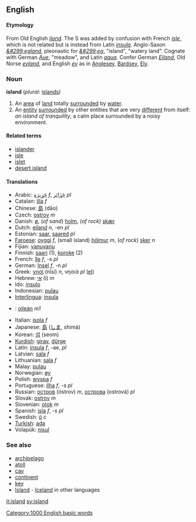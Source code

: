 ==English==
{{Wikipedia}}
====Etymology====
From Old English ''[[iland]]''.  The S was added by confusion with French ''[[isle]]'', which is not related but is instead from Latin ''[[insula]]''. Anglo-Saxon ''[[&#299;egland]]'', pleonastic for ''[[&#299;eg]]'', "island", "watery land". Cognate with German ''[[Aue]]'', "meadow", and Latin ''[[aqua]]''. Confer German ''[[Eiland]]'', Old Norse ''[[eyland]]'', and English ''[[ey]]'' as in [[Anglesey]], [[Bardsey]], [[Ely]].

===Noun===
'''island'''  (''plural:'' [[islands]])
# An [[area]] of [[land]] totally [[surround]]ed by [[water]].
# An [[entity]] [[surround]]ed by other entities that are very [[different]] from itself: ''an island of tranquility'', a calm place surrounded by a noisy environment.

====Related terms====
*[[islander]]
*[[isle]]
*[[islet]]
*[[desert island]]

====Translations====
*Arabic: [[جزيرة|جَزِيرَة]] {{IPAchar|(ʤazíːra)}} ''f'', [[جزائر|جَزَائِر]] {{IPAchar|(ʤazáː’ir)}} ''pl''
*Catalan: [[illa]] ''f''
*Chinese: [[島]] (dǎo)
*Czech: [[ostrov]] ''m''
*Danish: [[ø]], (''of sand'') [[holm]], (''of rock'') [[skær]]
*Dutch: [[eiland]] ''n'', -en ''pl''
*Estonian: [[saar]], [[saared]] ''pl''
*[[Faroese]]: [[oyggj]] ''f'', (small island) [[hólmur]] ''m'', (''of rock'') [[sker]] ''n''
*Fijian: [[yanuyanu]]
*Finnish: [[saari]] (1), [[koroke]] (2)
*French: [[île]] ''f'', -s ''pl''
*German: [[Insel]] ''f'', -n ''pl''
*Greek: [[νησί]] (nīsí) ''n'', νησιά ''pl'' ([[:el:νησί|el]])
*Hebrew: [[אי]] (i) ''m''
*Ido: [[insulo]]
*Indonesian: [[pulau]]
*[[Interlingua]]: [[insula]]
*{{ga}}: [[oileán]] ''m1''
*Italian: [[isola]] ''f''
*Japanese: [[島]] ([[しま]], shimá)
*Korean: [[섬]] (seom)
*[[Kurdish]]: [[girav]], [[dûrge]]
*Latin: [[insula]] ''f'', -ae, ''pl''
*Latvian: [[sala]] ''f''
*Lithuanian: [[sala]] ''f''
*Malay: [[pulau]]
*Norwegian: [[øy]]
*Polish: [[wyspa]] ''f''
*Portuguese: [[ilha]] ''f'', -s ''pl''
*Russian: [[остров]] (óstrov) ''m'', [[острова]] (ostrová) ''pl''
*Slovak: [[ostrov]] ''m''
*Slovenian: [[otok]] ''m''
*Spanish: [[isla]] ''f'', -s ''pl''
*Swedish: [[ö]] ''c''
*[[Turkish]]: [[ada]]
*Volapük: [[nisul]]

===See also===
*[[archipelago]]
*[[atoll]]
*[[cay]]
*[[continent]]
*[[key]]
*[[Island]] - [[Iceland]] in other languages

[[Category:1000 English basic words]]

[[it:island]]
[[sv:island]]